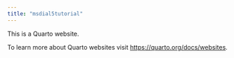 ```yaml
---
title: "msdial5tutorial"
---
```


This is a Quarto website.

To learn more about Quarto websites visit <https://quarto.org/docs/websites>.
